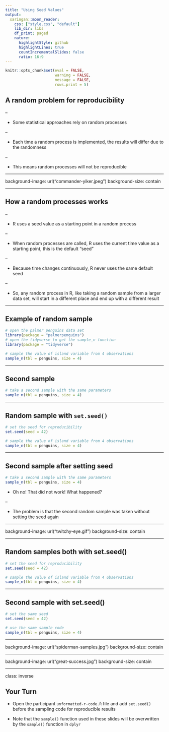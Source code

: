 ```yaml
---
title: "Using Seed Values"
output:
  xaringan::moon_reader:
    css: ["style.css", "default"]
    lib_dir: libs
    df_print: paged
    nature:
      highlightStyle: github
      highlightLines: true
      countIncrementalSlides: false
      ratio: 16:9
---
```


```r
knitr::opts_chunk$set(eval = FALSE, 
                      warning = FALSE,
                      message = FALSE,
                      rows.print = 5)
```

## A random problem for reproducibility

--

* Some statistical approaches rely on random processes 

--

* Each time a random process is implemented, the results will differ due to the randomness

--

* This means random processes will not be reproducible

---

background-image: url("commander-yiker.jpeg")
background-size: contain

<span role="img" aria-label="Slide background shows: Commander Riker from Star Trek looking surprised with the caption commander-yiker"></span>

---

## How a random processes works

--

* R uses a seed value as a starting point in a random process 

--

* When random processes are called, R uses the current time value as a starting point, this is the default "seed"

--

* Because time changes continuously, R never uses the same default seed 

--

* So, any random process in R, like taking a random sample from a larger data set, will start in a different place and end up with a different result

---

## Example of random sample 

```r
# open the palmer penguins data set
library(package = "palmerpenguins")
# open the tidyverse to get the sample_n function
library(package = "tidyverse")

# sample the value of island variable from 4 observations
sample_n(tbl = penguins, size = 4)
```

---

## Second sample 

```r
# take a second sample with the same parameters
sample_n(tbl = penguins, size = 4)
```

---

## Random sample with `set.seed()`

```r
# set the seed for reproducibility
set.seed(seed = 42)

# sample the value of island variable from 4 observations
sample_n(tbl = penguins, size = 4)
```

---

## Second sample after setting seed

```r
# take a second sample with the same parameters
sample_n(tbl = penguins, size = 4)
```

* Oh no! That did not work! What happened?

--

* The problem is that the second random sample was taken without setting the seed again

---

background-image: url("twitchy-eye.gif")
background-size: contain

<span role="img" aria-label="Slide background shows: Character from Bob's burgers who has a twitchy eye"></span>

---

## Random samples both with set.seed()

```r
# set the seed for reproducibility
set.seed(seed = 42)

# sample the value of island variable from 4 observations
sample_n(tbl = penguins, size = 4)
```

---

## Second sample with set.seed()

```r
# set the same seed
set.seed(seed = 42)

# use the same sample code
sample_n(tbl = penguins, size = 4)
```

---

background-image: url("spiderman-samples.jpg")
background-size: contain

<span role="img" aria-label="Slide background shows: Spiderman labeled sample 1 pointing at Spiderman labeled sample 2"></span>

---

background-image: url("great-success.jpg")
background-size: contain

<span role="img" aria-label="Slide background shows: Borat with two thumbs up"></span>

---

class: inverse

## Your Turn

* Open the participant `unformatted-r-code.R` file and add `set.seed()` before the sampling code for reproducible results

* Note that the `sample()` function used in these slides will be overwritten by the `sample()` function in `dplyr`



